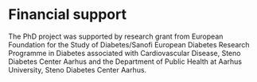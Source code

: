 # Financial support{.unnumbered}

The PhD project was supported by research grant from European Foundation for the Study of Diabetes/Sanofi European Diabetes Research Programme in Diabetes associated with Cardiovascular Disease, Steno Diabetes Center Aarhus and the Department of Public Health at Aarhus University, Steno Diabetes Center Aarhus.